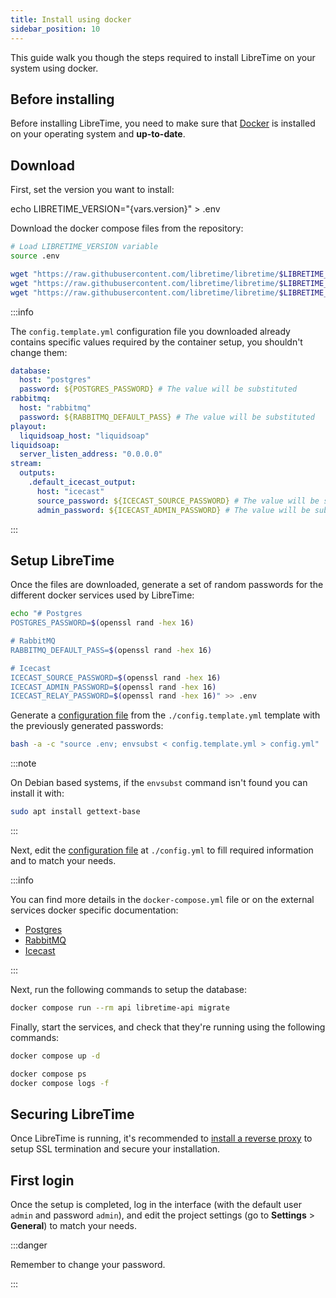 ```yaml
---
title: Install using docker
sidebar_position: 10
---
```



This guide walk you though the steps required to install LibreTime on your system using docker.

## Before installing

Before installing LibreTime, you need to make sure that [Docker](https://docs.docker.com/engine/) is installed on your operating system and **up-to-date**.

## Download

First, set the version you want to install:

<CodeBlock language="bash">
  echo LIBRETIME_VERSION="{vars.version}" > .env
</CodeBlock>

Download the docker compose files from the repository:

```bash
# Load LIBRETIME_VERSION variable
source .env

wget "https://raw.githubusercontent.com/libretime/libretime/$LIBRETIME_VERSION/docker-compose.yml"
wget "https://raw.githubusercontent.com/libretime/libretime/$LIBRETIME_VERSION/docker/nginx.conf"
wget "https://raw.githubusercontent.com/libretime/libretime/$LIBRETIME_VERSION/docker/config.template.yml"
```

:::info

The `config.template.yml` configuration file you downloaded already contains specific values required by the container setup, you shouldn't change them:

```yaml
database:
  host: "postgres"
  password: ${POSTGRES_PASSWORD} # The value will be substituted
rabbitmq:
  host: "rabbitmq"
  password: ${RABBITMQ_DEFAULT_PASS} # The value will be substituted
playout:
  liquidsoap_host: "liquidsoap"
liquidsoap:
  server_listen_address: "0.0.0.0"
stream:
  outputs:
    .default_icecast_output:
      host: "icecast"
      source_password: ${ICECAST_SOURCE_PASSWORD} # The value will be substituted
      admin_password: ${ICECAST_ADMIN_PASSWORD} # The value will be substituted
```

:::

## Setup LibreTime

Once the files are downloaded, generate a set of random passwords for the different docker services used by LibreTime:

```bash
echo "# Postgres
POSTGRES_PASSWORD=$(openssl rand -hex 16)

# RabbitMQ
RABBITMQ_DEFAULT_PASS=$(openssl rand -hex 16)

# Icecast
ICECAST_SOURCE_PASSWORD=$(openssl rand -hex 16)
ICECAST_ADMIN_PASSWORD=$(openssl rand -hex 16)
ICECAST_RELAY_PASSWORD=$(openssl rand -hex 16)" >> .env
```

Generate a [configuration file](../configuration.md) from the `./config.template.yml` template with the previously generated passwords:

```bash
bash -a -c "source .env; envsubst < config.template.yml > config.yml"
```

:::note

On Debian based systems, if the `envsubst` command isn't found you can install it with:

```bash
sudo apt install gettext-base
```

:::

Next, edit the [configuration file](../configuration.md) at `./config.yml` to fill required information and to match your needs.

:::info

You can find more details in the `docker-compose.yml` file or on the external services docker specific documentation:

- [Postgres](https://hub.docker.com/_/postgres)
- [RabbitMQ](https://hub.docker.com/_/rabbitmq)
- [Icecast](https://github.com/libretime/icecast-docker#readme)

:::

Next, run the following commands to setup the database:

```bash
docker compose run --rm api libretime-api migrate
```

Finally, start the services, and check that they're running using the following commands:

```bash
docker compose up -d

docker compose ps
docker compose logs -f
```

## Securing LibreTime

Once LibreTime is running, it's recommended to [install a reverse proxy](./reverse-proxy.md) to setup SSL termination and secure your installation.

## First login

Once the setup is completed, log in the interface (with the default user `admin` and password `admin`), and edit the project settings (go to **Settings** > **General**) to match your needs.

:::danger

Remember to change your password.

:::
